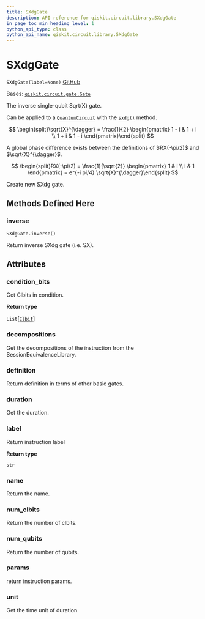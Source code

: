 ```yaml
---
title: SXdgGate
description: API reference for qiskit.circuit.library.SXdgGate
in_page_toc_min_heading_level: 1
python_api_type: class
python_api_name: qiskit.circuit.library.SXdgGate
---
```


# SXdgGate

<span id="qiskit.circuit.library.SXdgGate" />

`SXdgGate(label=None)` [GitHub](https://github.com/qiskit/qiskit/tree/stable/0.23/qiskit/circuit/library/standard_gates/sx.py "view source code")

Bases: [`qiskit.circuit.gate.Gate`](qiskit.circuit.Gate "qiskit.circuit.gate.Gate")

The inverse single-qubit Sqrt(X) gate.

Can be applied to a [`QuantumCircuit`](qiskit.circuit.QuantumCircuit "qiskit.circuit.QuantumCircuit") with the [`sxdg()`](qiskit.circuit.QuantumCircuit#sxdg "qiskit.circuit.QuantumCircuit.sxdg") method.

$$
\begin{split}\sqrt{X}^{\dagger} = \frac{1}{2} \begin{pmatrix}
        1 - i & 1 + i \\
        1 + i & 1 - i
    \end{pmatrix}\end{split}
$$

<Admonition title="Note" type="note">
  A global phase difference exists between the definitions of $RX(-\pi/2)$ and $\sqrt{X}^{\dagger}$.

  $$
  \begin{split}RX(-\pi/2) = \frac{1}{\sqrt{2}} \begin{pmatrix}
              1 & i \\
              i & 1
            \end{pmatrix}
          = e^{-i pi/4} \sqrt{X}^{\dagger}\end{split}
  $$
</Admonition>

Create new SXdg gate.

## Methods Defined Here

### inverse

<span id="qiskit.circuit.library.SXdgGate.inverse" />

`SXdgGate.inverse()`

Return inverse SXdg gate (i.e. SX).

## Attributes

<span id="qiskit.circuit.library.SXdgGate.condition_bits" />

### condition\_bits

Get Clbits in condition.

**Return type**

`List`\[[`Clbit`](qiskit.circuit.Clbit "qiskit.circuit.classicalregister.Clbit")]

<span id="qiskit.circuit.library.SXdgGate.decompositions" />

### decompositions

Get the decompositions of the instruction from the SessionEquivalenceLibrary.

<span id="qiskit.circuit.library.SXdgGate.definition" />

### definition

Return definition in terms of other basic gates.

<span id="qiskit.circuit.library.SXdgGate.duration" />

### duration

Get the duration.

<span id="qiskit.circuit.library.SXdgGate.label" />

### label

Return instruction label

**Return type**

`str`

<span id="qiskit.circuit.library.SXdgGate.name" />

### name

Return the name.

<span id="qiskit.circuit.library.SXdgGate.num_clbits" />

### num\_clbits

Return the number of clbits.

<span id="qiskit.circuit.library.SXdgGate.num_qubits" />

### num\_qubits

Return the number of qubits.

<span id="qiskit.circuit.library.SXdgGate.params" />

### params

return instruction params.

<span id="qiskit.circuit.library.SXdgGate.unit" />

### unit

Get the time unit of duration.

